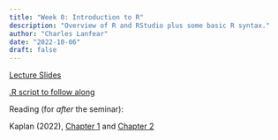 ```yaml
---
title: "Week 0: Introduction to R"
description: "Overview of R and RStudio plus some basic R syntax."
author: "Charles Lanfear"
date: "2022-10-06"
draft: false
---
```


[Lecture Slides](https://clanfear.github.io/ioc_iqa/_lectures/0_intro-to-r/slides_intro-to-r.html)

[.R script to follow along](https://clanfear.github.io/ioc_iqa/_lectures/0_intro-to-r/slides_intro-to-r.R)

Reading (for *after* the seminar):

Kaplan (2022), [Chapter 1](https://crimebythenumbers.com/a-soup-to-nuts-project-example.html) and [Chapter 2](https://crimebythenumbers.com/intro-to-r.html)